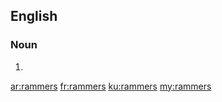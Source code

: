 ==English==

===Noun===
{{head|en}}

# {{plural of|rammer}}

[[ar:rammers]]
[[fr:rammers]]
[[ku:rammers]]
[[my:rammers]]